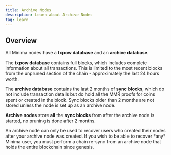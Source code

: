 ```yaml
---
title: Archive Nodes
description: Learn about Archive Nodes
tag: learn
---
```



## Overview

All Minima nodes have a **txpow database** and an **archive database**.

The **txpow database** contains full blocks, which includes complete information about all transactions. This is limited to the most recent blocks from the unpruned section of the chain - approximately the last 24 hours worth.

The **archive database** contains the last 2 months of **sync blocks**, which do not include transaction details but do hold all the MMR proofs for coins spent or created in the block. Sync blocks older than 2 months are not stored unless the node is set up as an archive node.

**Archive nodes** store **all** the **sync blocks** from after the archive node is started, no pruning is done after 2 months. 

<Callout title="Important" type="warn">
An archive node can only be used to recover users who created their nodes after your archive node was created. If you wish to be able to recover *any* Minima user, you must perform a chain re-sync from an archive node that holds the entire blockchain since genesis.
</Callout>
